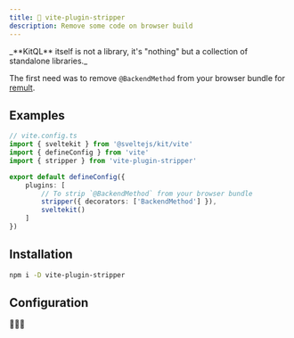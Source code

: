 ```yaml
---
title: 🥶 vite-plugin-stripper
description: Remove some code on browser build
---
```



<Aside type="tip">
	_**KitQL** itself is not a library, it's "nothing" but a collection of standalone libraries._
</Aside>

The first need was to remove `@BackendMethod` from your browser bundle for
[remult](https://remult.dev/).

## Examples

```ts
// vite.config.ts
import { sveltekit } from '@sveltejs/kit/vite'
import { defineConfig } from 'vite'
import { stripper } from 'vite-plugin-stripper'

export default defineConfig({
	plugins: [
		// To strip `@BackendMethod` from your browser bundle
		stripper({ decorators: ['BackendMethod'] }),
		sveltekit()
	]
})
```

## Installation

```sh
npm i -D vite-plugin-stripper
```

## Configuration

🚧🚧🚧
